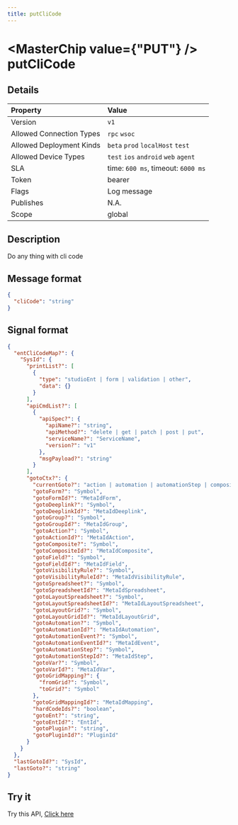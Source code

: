```yaml
---
title: putCliCode
---
```



# <MasterChip value={"PUT"} /> putCliCode

## Details

| Property | Value | 
| :--- | :--- | 
| Version | `v1` |
| Allowed Connection Types | `rpc` `wsoc`  |
| Allowed Deployment Kinds | `beta` `prod` `localHost` `test`  |
| Allowed Device Types | `test` `ios` `android` `web` `agent`  |
| SLA | time: `600 ms`, timeout: `6000 ms` |
| Token | bearer |
| Flags | Log message |
| Publishes | N.A. |
| Scope | global |


## Description

Do any thing with cli code

## Message format

```json copy
{
  "cliCode": "string"
}
```

## Signal format

```json copy
{
  "entCliCodeMap?": {
    "SysId": {
      "printList?": [
        {
          "type": "studioEnt | form | validation | other",
          "data": {}
        }
      ],
      "apiCmdList?": [
        {
          "apiSpec?": {
            "apiName?": "string",
            "apiMethod?": "delete | get | patch | post | put",
            "serviceName?": "ServiceName",
            "version?": "v1"
          },
          "msgPayload?": "string"
        }
      ],
      "gotoCtx?": {
        "currentGoto?": "action | automation | automationStep | composite | deeplink | ent | plugin | field | form | group | layoutGrid | layoutSpreadsheet | spreadsheet | var | varMappingGrid | visibilityRule",
        "gotoForm?": "Symbol",
        "gotoFormId?": "MetaIdForm",
        "gotoDeeplink?": "Symbol",
        "gotoDeeplinkId?": "MetaIdDeeplink",
        "gotoGroup?": "Symbol",
        "gotoGroupId?": "MetaIdGroup",
        "gotoAction?": "Symbol",
        "gotoActionId?": "MetaIdAction",
        "gotoComposite?": "Symbol",
        "gotoCompositeId?": "MetaIdComposite",
        "gotoField?": "Symbol",
        "gotoFieldId?": "MetaIdField",
        "gotoVisibilityRule?": "Symbol",
        "gotoVisibilityRuleId?": "MetaIdVisibilityRule",
        "gotoSpreadsheet?": "Symbol",
        "gotoSpreadsheetId?": "MetaIdSpreadsheet",
        "gotoLayoutSpreadsheet?": "Symbol",
        "gotoLayoutSpreadsheetId?": "MetaIdLayoutSpreadsheet",
        "gotoLayoutGrid?": "Symbol",
        "gotoLayoutGridId?": "MetaIdLayoutGrid",
        "gotoAutomation?": "Symbol",
        "gotoAutomationId?": "MetaIdAutomation",
        "gotoAutomationEvent?": "Symbol",
        "gotoAutomationEventId?": "MetaIdEvent",
        "gotoAutomationStep?": "Symbol",
        "gotoAutomationStepId?": "MetaIdStep",
        "gotoVar?": "Symbol",
        "gotoVarId?": "MetaIdVar",
        "gotoGridMapping?": {
          "fromGrid?": "Symbol",
          "toGrid?": "Symbol"
        },
        "gotoGridMappingId?": "MetaIdMapping",
        "hardCodeIds?": "boolean",
        "gotoEnt?": "string",
        "gotoEntId?": "EntId",
        "gotoPlugin?": "string",
        "gotoPluginId?": "PluginId"
      }
    }
  },
  "lastGotoId?": "SysId",
  "lastGoto?": "string"
}
```

## Try it

Try this API, [Click here](https://web.neome.ai/api?path=app_cli_putCliCode)

